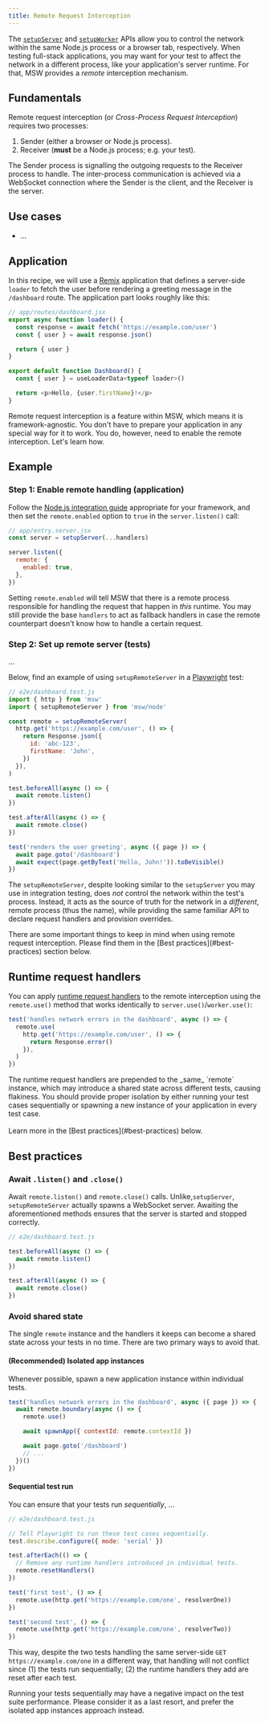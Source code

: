```yaml
---
title: Remote Request Interception
---
```



The [`setupServer`](/docs/api/setup-server) and [`setupWorker`](/docs/api/setup-worker) APIs allow you to control the network within the same Node.js process or a browser tab, respectively. When testing full-stack applications, you may want for your test to affect the network in a different process, like your application's server runtime. For that, MSW provides a _remote_ interception mechanism.

## Fundamentals

Remote request interception (or _Cross-Process Request Interception_) requires two processes:

1. Sender (either a browser or Node.js process).
1. Receiver (**must** be a Node.js process; e.g. your test).

The Sender process is signalling the outgoing requests to the Receiver process to handle. The inter-process communication is achieved via a WebSocket connection where the Sender is the client, and the Receiver is the server.

## Use cases

- ...

## Application

In this recipe, we will use a [Remix](https://remix.run/) application that defines a server-side `loader` to fetch the user before rendering a greeting message in the `/dashboard` route. The application part looks roughly like this:

```js
// app/routes/dashboard.jsx
export async function loader() {
  const response = await fetch('https://example.com/user')
  const { user } = await response.json()

  return { user }
}

export default function Dashboard() {
  const { user } = useLoaderData<typeof loader>()

  return <p>Hello, {user.firstName}!</p>
}
```

Remote request interception is a feature within MSW, which means it is framework-agnostic. You don't have to prepare your application in any special way for it to work. You do, however, need to enable the remote interception. Let's learn how.

## Example

### Step 1: Enable remote handling (application)

Follow the [Node.js integration guide](/docs/integrations/node) appropriate for your framework, and then set the `remote.enabled` option to `true` in the `server.listen()` call:

```js {5-7}
// app/entry.server.jsx
const server = setupServer(...handlers)

server.listen({
  remote: {
    enabled: true,
  },
})
```

Setting `remote.enabled` will tell MSW that there is a remote process responsible for handling the request that happen in _this_ runtime. You may still provide the base `handlers` to act as fallback handlers in case the remote counterpart doesn't know how to handle a certain request.

### Step 2: Set up remote server (tests)

...

Below, find an example of using `setupRemoteServer` in a [Playwright](https://playwright.dev/) test:

```js {5-12,15,19} /setupRemoteServer/
// e2e/dashboard.test.js
import { http } from 'msw'
import { setupRemoteServer } from 'msw/node'

const remote = setupRemoteServer(
  http.get('https://example.com/user', () => {
    return Response.json({
      id: 'abc-123',
      firstName: 'John',
    })
  }),
)

test.beforeAll(async () => {
  await remote.listen()
})

test.afterAll(async () => {
  await remote.close()
})

test('renders the user greeting', async ({ page }) => {
  await page.goto('/dashboard')
  await expect(page.getByText('Hello, John!')).toBeVisible()
})
```

The `setupRemoteServer`, despite looking similar to the `setupServer` you may use in integration testing, does _not_ control the network within the test's process. Instead, it acts as the source of truth for the network in a _different_, remote process (thus the name), while providing the same familiar API to declare request handlers and provision overrides.

<Success>
  There are some important things to keep in mind when using remote request
  interception. Please find them in the [Best practices](#best-practices)
  section below.
</Success>

## Runtime request handlers

You can apply [runtime request handlers](/docs/best-practices/network-behavior-overrides) to the remote interception using the `remote.use()` method that works identically to `server.use()`/`worker.use()`:

```js {2-6} /remote.use/
test('handles network errors in the dashboard', async () => {
  remote.use(
    http.get('https://example.com/user', () => {
      return Response.error()
    }),
  )
})
```

<Warning>
  The runtime request handlers are prepended to the _same_ `remote` instance,
  which may introduce a shared state across different tests, causing flakiness.
  You should provide proper isolation by either running your test cases
  sequentially or spawning a new instance of your application in every test
  case. <br />
  <br />
  Learn more in the [Best practices](#best-practices) below.
</Warning>

## Best practices

### Await `.listen()` and `.close()`

Await `remote.listen()` and `remote.close()` calls. Unlike,`setupServer`, `setupRemoteServer` actually spawns a WebSocket server. Awaiting the aforementioned methods ensures that the server is started and stopped correctly.

```js {4,8}
// e2e/dashboard.test.js

test.beforeAll(async () => {
  await remote.listen()
})

test.afterAll(async () => {
  await remote.close()
})
```

### Avoid shared state

The single `remote` instance and the handlers it keeps can become a shared state across your tests in no time. There are two primary ways to avoid that.

#### (Recommended) Isolated app instances

Whenever possible, spawn a new application instance within individual tests.

```js
test('handles network errors in the dashboard', async ({ page }) => {
  await remote.boundary(async () => {
    remote.use()

    await spawnApp({ contextId: remote.contextId })

    await page.goto('/dashboard')
    // ...
  })()
})
```

#### Sequential test run

You can ensure that your tests run _sequentially_, ...

```js {4,8}
// e2e/dashboard.test.js

// Tell Playwright to run these test cases sequentially.
test.describe.configure({ mode: 'serial' })

test.afterEach(() => {
  // Remove any runtime handlers introduced in individual tests.
  remote.resetHandlers()
})

test('first test', () => {
  remote.use(http.get('https://example.com/one', resolverOne))
})

test('second test', () => {
  remote.use(http.get('https://example.com/one', resolverTwo))
})
```

This way, despite the two tests handling the same server-side `GET https://example.com/one` in a different way, that handling will not conflict since (1) the tests run sequentially; (2) the runtime handlers they add are reset after each test.

<Warning>
  Running your tests sequentially may have a negative impact on the test suite
  performance. Please consider it as a last resort, and prefer the isolated app
  instances approach instead.
</Warning>
